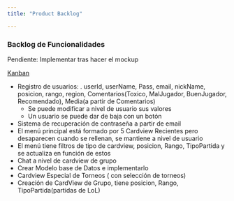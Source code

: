 ```yaml
---
title: "Product Backlog"

---
```


### Backlog de Funcionalidades

Pendiente: Implementar tras hacer el mockup

[Kanban](https://github.com/users/daviddevops96/#projects/1)

- Registro de usuarios:
    . userId, userName, Pass, email, nickName, posicion, rango, region, Comentarios(Toxico, MalJugador, BuenJugador, Recomendado), Media(a partir de Comentarios)  
    * Se puede modificar a nivel de usuario sus valores
    * Un usuario se puede dar de baja con un botón
- Sistema de recuperación de contraseña a partir de email
- El menú principal está formado por  5 Cardview Recientes pero desaparecen cuando se rellenan, se mantiene  a nivel de usuario
- El menú tiene filtros de tipo de cardview, posicion, Rango, TipoPartida y se actualiza en función de estos
- Chat a nivel de cardview de grupo
- Crear Modelo base de Datos e implementarlo
- Cardview Especial de Torneos ( con selección de torneos)
- Creación de CardView de Grupo, tiene posicion, Rango, TipoPartida(partidas de LoL)

